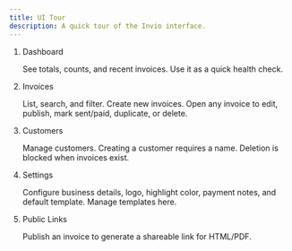 ```yaml
---
title: UI Tour
description: A quick tour of the Invio interface.
---
```



<Steps>

1. Dashboard

   See totals, counts, and recent invoices. Use it as a quick health check.

2. Invoices

   List, search, and filter. Create new invoices. Open any invoice to edit, publish, mark sent/paid, duplicate, or delete.

3. Customers

   Manage customers. Creating a customer requires a name. Deletion is blocked when invoices exist.

4. Settings

   Configure business details, logo, highlight color, payment notes, and default template. Manage templates here.

5. Public Links

   Publish an invoice to generate a shareable link for HTML/PDF.

</Steps>
